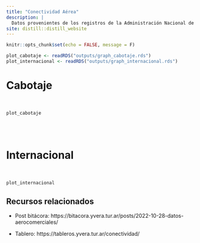 ```yaml
---
title: "Conectividad Aérea"
description: |
  Datos provenientes de los registros de la Administración Nacional de Aviación Civil (ANAC)
site: distill::distill_website
---
```


```r
knitr::opts_chunk$set(echo = FALSE, message = F)
```

```r
plot_cabotaje <- readRDS("outputs/graph_cabotaje.rds")
plot_internacional <- readRDS("outputs/graph_internacional.rds")

```

# Cabotaje

<br>
```r
plot_cabotaje
```

<br>
<br>

# Internacional

<br>
```r
plot_internacional
```


## Recursos relacionados

- Post bitácora: https://bitacora.yvera.tur.ar/posts/2022-10-28-datos-aerocomerciales/

- Tablero: https://tableros.yvera.tur.ar/conectividad/

